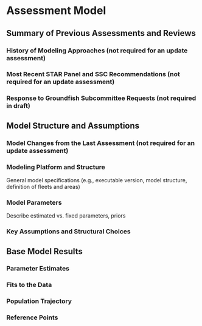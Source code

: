 # Assessment Model

## Summary of Previous Assessments and Reviews



### History of Modeling Approaches (not required for an update assessment)



### Most Recent STAR Panel and SSC Recommendations (not required for an update assessment)


### Response to Groundfish Subcommittee Requests (not required in draft)


## Model Structure and Assumptions


### Model Changes from the Last Assessment (not required for an update assessment)


### Modeling Platform and Structure

General model specifications (e.g., executable version, model structure, definition of fleets and areas)

### Model Parameters

Describe estimated vs. fixed parameters, priors

### Key Assumptions and Structural Choices


## Base Model Results

### Parameter Estimates


### Fits to the Data


### Population Trajectory


### Reference Points


